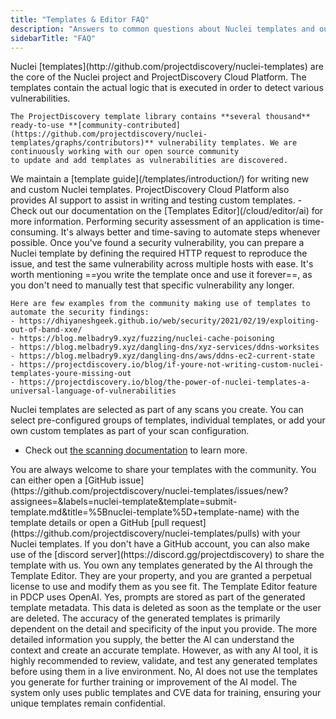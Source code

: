 ```yaml
---
title: "Templates & Editor FAQ"
description: "Answers to common questions about Nuclei templates and our cloud platform template editor"
sidebarTitle: "FAQ"
---
```


<AccordionGroup>
  <Accordion title="What are Nuclei templates?">
    Nuclei [templates](http://github.com/projectdiscovery/nuclei-templates) are the core of the Nuclei project and ProjectDiscovery Cloud Platform. The templates contain the actual logic that is executed in order to detect various vulnerabilities. 
    
    The ProjectDiscovery template library contains **several thousand** ready-to-use **[community-contributed](https://github.com/projectdiscovery/nuclei-templates/graphs/contributors)** vulnerability templates. We are continuously working with our open source community 
    to update and add templates as vulnerabilities are discovered.
  </Accordion>

<Accordion title="How can I write Nuclei templates?">
  We maintain a [template guide](/templates/introduction/) for writing new and
  custom Nuclei templates. ProjectDiscovery Cloud Platform also provides AI
  support to assist in writing and testing custom templates. - Check out our
  documentation on the [Templates Editor](/cloud/editor/ai) for more
  information.
</Accordion>

<Accordion title="How can writing Nuclei templates help me or my organization?">
    Performing security assessment of an application is time-consuming. It's always better and time-saving to automate steps whenever possible. Once you've found a security vulnerability, you can prepare a Nuclei template by defining the required HTTP request to reproduce the issue, and test the same vulnerability across multiple hosts with ease. 
    It's worth mentioning ==you write the template once and use it forever==, as you don't need to manually test that specific vulnerability any longer.

    Here are few examples from the community making use of templates to automate the security findings:
    - https://dhiyaneshgeek.github.io/web/security/2021/02/19/exploiting-out-of-band-xxe/
    - https://blog.melbadry9.xyz/fuzzing/nuclei-cache-poisoning
    - https://blog.melbadry9.xyz/dangling-dns/xyz-services/ddns-worksites
    - https://blog.melbadry9.xyz/dangling-dns/aws/ddns-ec2-current-state
    - https://projectdiscovery.io/blog/if-youre-not-writing-custom-nuclei-templates-youre-missing-out
    - https://projectdiscovery.io/blog/the-power-of-nuclei-templates-a-universal-language-of-vulnerabilities

</Accordion>

<Accordion title="How do I run Nuclei templates in the Cloud Platform?">
Nuclei templates are selected as part of any scans you create. You can select pre-configured groups of templates, individual templates, or add your own custom templates as part of your scan configuration.

- Check out [the scanning documentation](/cloud/scanning/overview) to learn more.

</Accordion>

<Accordion title="How can I contribute a Nuclei template?">
  You are always welcome to share your templates with the community. You can
  either open a [GitHub
  issue](https://github.com/projectdiscovery/nuclei-templates/issues/new?assignees=&labels=nuclei-template&template=submit-template.md&title=%5Bnuclei-template%5D+template-name)
  with the template details or open a GitHub [pull
  request](https://github.com/projectdiscovery/nuclei-templates/pulls) with your
  Nuclei templates. If you don't have a GitHub account, you can also make use of
  the [discord server](https://discord.gg/projectdiscovery) to share the
  template with us.
</Accordion>

<Accordion title="Who owns the templates generated by the AI?">
  You own any templates generated by the AI through the Template Editor. They
  are your property, and you are granted a perpetual license to use and modify
  them as you see fit.
</Accordion>

<Accordion title="Do you use a public or private LLM?">
  The Template Editor feature in PDCP uses OpenAI.
</Accordion>

<Accordion title="Do you store the prompts, and what is your data retention policy?">
  Yes, prompts are stored as part of the generated template metadata. This data
  is deleted as soon as the template or the user are deleted.
</Accordion>

<Accordion title="How accurate are the templates generated by the AI?">
  The accuracy of the generated templates is primarily dependent on the detail
  and specificity of the input you provide. The more detailed information you
  supply, the better the AI can understand the context and create an accurate
  template. However, as with any AI tool, it is highly recommended to review,
  validate, and test any generated templates before using them in a live
  environment.
</Accordion>

<Accordion title="Does your LLM or AI learn from the templates I generate?">
  No, AI does not use the templates you generate for further training or
  improvement of the AI model. The system only uses public templates and CVE
  data for training, ensuring your unique templates remain confidential.
</Accordion>

</AccordionGroup>
